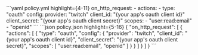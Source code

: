 

<CodeGroup>
```yaml policy.yml highlight={4-11}
on_http_request:
  - actions:
    - type: "oauth"
    config:
    provider: "twitch"
    client_id: "{your app's oauth client id}"
    client_secret: "{your app's oauth client secret}"
    scopes:
    - "user:read:email"
    - "openid"
```
```json policy.json highlight={5-16}
{
  "on_http_request": [
    {
      "actions": [
        {
          "type": "oauth",
          "config": {
            "provider": "twitch",
            "client_id": "{your app's oauth client id}",
            "client_secret": "{your app's oauth client secret}",
            "scopes": [
              "user:read:email",
              "openid"
            ]
          }
        }
      ]
    }
  ]
}
```
</CodeGroup>
